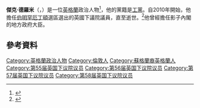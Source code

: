 {{NoteTA
|G1=PoliticiansUK
}}

{{Infobox officeholder
| name                = 傑克·德羅米<br>Jack Dromey
| image               = Official portrait of Jack Dromey crop 2.jpg
| caption             = 官方肖像，攝於2019年
| office              = {{le|影子移民署大臣|Shadow Minister for Immigration}}
| leader              = [[凱爾·斯塔摩|凱爾·斯塔摩]]
| term_start          = 2021年12月4日
| term_end            = 2022年1月7日
| predecessor         = {{le|Bambos Charalambous}}
| successor           = 職務空缺
| office1             = [[財政部主計長|影子財政部主計長]]
| leader1             = 凱爾·斯塔摩
| term_start1         = 2021年1月7日
| term_end1           = 2021年12月4日
| predecessor1        = 職務設立
| successor1          = {{le|弗勒爾·安德森|Fleur Anderson}}
| office2             = {{le|影子內閣就業與退休金大臣|Shadow Minister for Pensions}}
| leader2             = {{ubl|[[傑瑞米·柯賓|傑瑞米·柯賓]]|凱爾·斯塔摩}}
| term_start2         = 2018年1月12日
| term_end2           = 2021年1月7日
| predecessor2        = [[亞歷山大·坎寧安|亞歷山大·坎寧安]]
| successor2          = {{le|麥特·羅達|Matt Rodda}}
| office3             = {{le|影子勞動部大臣|Shadow Minister for Labour}}
| leader3             = 傑瑞米·柯賓
| term_start3         = 2016年10月10日
| term_end3           = 2018年1月12日
| predecessor3        = 職務設立
| successor3          = {{le|勞拉·皮考克|Laura Pidcock}}
| office4             = {{le|影子警務大臣|Shadow Minister for Policing}}
| leader4             = {{ubl|[[文立彬|艾德·米勒班]]|[[夏雅雯|哈莉特·哈曼]]（代理）|傑瑞米·柯賓}}
| term_start4         = 2013年10月7日
| term_end4           = 2016年6月27日
| predecessor4        = [[大衛·漢森_(政治人物)|大衛·漢森]]
| successor4          = {{le|萊恩·布朗|Lyn Brown}}
| office5             = {{le|影子住房事務大臣|Shadow Minister for Housing}}
| leader5             = {{ubl|哈莉特·哈曼（代理）|艾德·米勒班}}
| term_start5         = 2010年10月7日
| term_end5           = 2013年10月7日
| predecessor5        = 萊恩·布朗
| successor5          = {{le|安迪·索福德|Andy Sawford}}
| office6             = {{le|工黨財務主管|Treasurer of the Labour Party}}
| leader6             = {{ubl|[[托尼·布莱尔|-{zh-cn:托尼·布莱尔; zh-tw:東尼·布萊爾}-]]|[[戈登·布朗|戈登·布朗]]}}
| term_start6         = 2004年9月30日
| term_end6           = 2010年9月26日
| predecessor6        = {{le|Jimmy Elsby}}
| successor6          = {{le|黛安娜·霍蘭德|Diana Holland}}
| parliament7         = 英國國會議員
| constituency_MP7    = （[[伯明罕厄丁頓_(英國國會選區)|伯明罕厄丁頓]]選區）
| term_start7         = 2010年5月6日
| term_end7           = 2022年1月7日
| predecessor7        = {{le|西恩·西蒙|Siôn Simon}}
| successor7          = {{le|待定|2022 Birmingham Erdington by-election}}
| birth_name          = John Eugene Joseph Dromey
| birth_date          = {{birth date|1948|9|29|df=yes}}
| birth_place         = {{UK}}[[布倫特倫敦自治市|布倫特倫敦自治市]]
| death_date          = {{death date and age|2022|1|7|1948|9|29|df=yes}}
| death_place         = {{UK}}[[伯明罕|伯明罕]]
| party               = [[工黨_(英國)|工黨]]
| spouse              = {{marriage|Harriet Harman|1982}}
| children            = 3名
| committees          = {{plainlist|
*{{le|監管改革委員會|Regulatory Reform Committee}}{{nowrap|（2010－2015）}}<ref>{{cite web |title=Parliamentary career for Jack Dromey |url=https://members.parliament.uk/member/3913/career |website=MPs and Lords |publisher=UK Parliament |access-date=8 January 2022 |archive-date=2022-01-08 |archive-url=https://web.archive.org/web/20220108221854/https://members.parliament.uk/member/3913/career |dead-url=no }}</ref>
*{{le|商務、能源及工業戰略委員會|Business, Innovation and Skills Committee}}（2010）<ref>{{cite web |title=Jack Dromey MP, Birmingham, Erdington |url=https://www.theyworkforyou.com/mp/24825/jack_dromey/birmingham,_erdington |website=[[TheyWorkForYou|TheyWorkForYou]] |access-date=8 January 2022 |archive-date=2022-01-08 |archive-url=https://web.archive.org/web/20220108222345/https://www.theyworkforyou.com/mp/24825/jack_dromey/birmingham,_erdington |dead-url=no }}</ref>
}}
| website             = {{official website|https://www.jackdromey.co.uk/}}
}}

'''傑克·德羅米'''（{{lang-en|Jack Dromey}}，{{bd|1948年|9月21日|2022年|1月7日|catIdx=Dromey}}）是一位[[英格蘭|英格蘭]]政治人物<ref>{{cite web |url=https://www.rfu.com/news/2013/february/news-articles/040213_dromey_all_schools |title=存档副本 |accessdate=2014-03-15 |deadurl=yes |archiveurl=https://web.archive.org/web/20140315105519/https://www.rfu.com/news/2013/february/news-articles/040213_dromey_all_schools |archivedate=2014-03-15 }}</ref>，他的黨籍是[[工黨_(英國)|工黨]]。自2010年開始，他擔任[[伯明罕厄丁頓_(英國國會選區)|伯明罕厄丁頓]]選區選出的英國下議院議員，直至逝世。<ref>{{cite web |title=Jack Dromey MP has sadly died |url=https://www.parliament.uk/business/news/2022/january-2022/jack-dromey-mp-has-sadly-died/ |website=UK Parliament |accessdate=2022-01-07 |archive-date=2022-01-09 |archive-url=https://web.archive.org/web/20220109181455/https://www.parliament.uk/business/news/2022/january-2022/jack-dromey-mp-has-sadly-died/ |dead-url=no }}</ref>他曾經擔任影子內閣的地方政府大臣。

==參考資料==
{{Reflist}}

{{DEFAULTSORT: Dromey, Jack}}
[[Category:英格蘭政治人物|Category:英格蘭政治人物]]
[[Category:倫敦人|Category:倫敦人]]
[[Category:蘇格蘭裔英格蘭人|Category:蘇格蘭裔英格蘭人]]
[[Category:第55届英国下议院议员|Category:第55届英国下议院议员]]
[[Category:第56届英国下议院议员|Category:第56届英国下议院议员]]
[[Category:第57届英国下议院议员|Category:第57届英国下议院议员]]
[[Category:第58届英国下议院议员|Category:第58届英国下议院议员]]